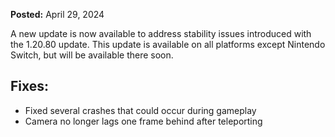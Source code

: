 **Posted:** April 29, 2024

A new update is now available to address stability issues introduced with the 1.20.80 update. This update is available on all platforms except Nintendo Switch, but will be available there soon.  
  

## **Fixes:**

-   Fixed several crashes that could occur during gameplay
-   Camera no longer lags one frame behind after teleporting